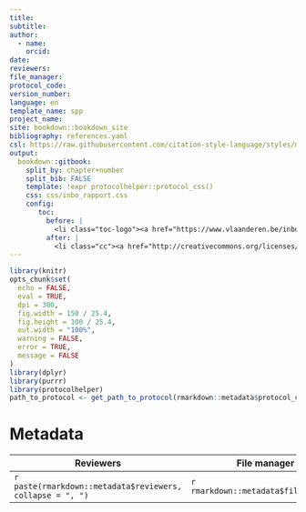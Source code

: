 ```yaml
---
title:
subtitle:
author:
  - name:
    orcid:
date:
reviewers:
file_manager:
protocol_code:
version_number:
language: en
template_name: spp
project_name:
site: bookdown::bookdown_site
bibliography: references.yaml
csl: https://raw.githubusercontent.com/citation-style-language/styles/master/research-institute-for-nature-and-forest.csl
output: 
  bookdown::gitbook:
    split_by: chapter+number
    split_bib: FALSE
    template: !expr protocolhelper::protocol_css()
    css: css/inbo_rapport.css
    config:
       toc:
         before: |
           <li class="toc-logo"><a href="https://www.vlaanderen.be/inbo/home/"><img src="css/img/inbo-en.jpg"></a></li>
         after: |
           <li class="cc"><a href="http://creativecommons.org/licenses/by/4.0/"><img src="css/img/cc-by.png"></a></li>
---
```


```{=html}
<!--
Instructions for drawing up the protocol:

Below you will find the different parts of a protocol.
In the accompanying separate `Rmd` files you will find a description of what must be mentioned with each part.
It is in those files that you need to edit.
Not all parts always apply.
In those cases, leave the title headings and explicitly state "not applicable".
-->
```
```r
library(knitr)
opts_chunk$set(
  echo = FALSE,
  eval = TRUE,
  dpi = 300,
  fig.width = 150 / 25.4,
  fig.height = 100 / 25.4,
  out.width = "100%",
  warning = FALSE,
  error = TRUE,
  message = FALSE
)
library(dplyr)
library(purrr)
library(protocolhelper)
path_to_protocol <- get_path_to_protocol(rmarkdown::metadata$protocol_code)
```

# Metadata {.unnumbered}

| Reviewers                                                 | File manager                         | Protocol code                         | Version number                         | Language                         | Project                              |
|-----------------------------------------------------------|--------------------------------------|---------------------------------------|----------------------------------------|----------------------------------|--------------------------------------|
| `r paste(rmarkdown::metadata$reviewers, collapse = ", ")` | `r rmarkdown::metadata$file_manager` | `r rmarkdown::metadata$protocol_code` | `r rmarkdown::metadata$version_number` | `r rmarkdown::metadata$language` | `r rmarkdown::metadata$project_name` |
